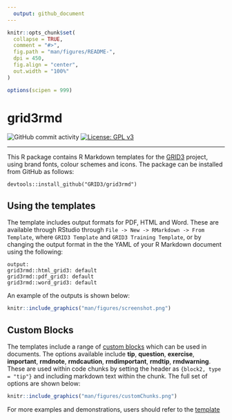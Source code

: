 ```yaml
---
  output: github_document
---
```

<!-- README.md is generated from README.Rmd. Please edit that file -->



```r
knitr::opts_chunk$set(
  collapse = TRUE,
  comment = "#>",
  fig.path = "man/figures/README-",
  dpi = 450,
  fig.align = "center",
  out.width = "100%"
)

options(scipen = 999)
```

# grid3rmd 

<!-- badges: start --> 
![GitHub commit
activity](https://img.shields.io/badge/Status-Work%20In%20Progress-orange.svg)
[![License: GPL v3](https://img.shields.io/badge/License-GPLv3-blue.svg)](https://www.gnu.org/licenses/gpl-3.0)
 <!-- badges: end -->

-----

This R package contains R Markdown templates for the [GRID3](http://grid3.org/) project, using brand fonts, colour schemes and icons. The package can be installed from GitHub as follows:

```
devtools::install_github("GRID3/grid3rmd")
```

## Using the templates

The template includes output formats for PDF, HTML and Word. These are available through RStudio through `File -> New -> RMarkdown -> From Template`, where `GRID3 Template` and `GRID3 Training Template`, or by changing the output format in the  the YAML of your R Markdown document using the following:

```
output:
grid3rmd::html_grid3: default
grid3rmd::pdf_grid3: default
grid3rmd::word_grid3: default
```

An example of the outputs is shown below:

```r
knitr::include_graphics("man/figures/screenshot.png")
```

## Custom Blocks

The templates include a range of [custom blocks](https://bookdown.org/yihui/bookdown/custom-blocks.html) which can be used in documents. The options available include **tip**, **question**, **exercise**, **important**, **rmdnote**, **rmdcaution**, **rmdimportant**, **rmdtip**, **rmdwarning**. These are used within code chunks by setting the header as `{block2, type = "tip"}` and including markdown text within the chunk. The full set of options are shown below:

```r
knitr::include_graphics("man/figures/customChunks.png")
```

For more examples and demonstrations, users should refer to the [template](https://github.com/GRID3/grid3rmd/blob/master/inst/rmarkdown/templates/gridTraining/skeleton/skeleton.Rmd)



